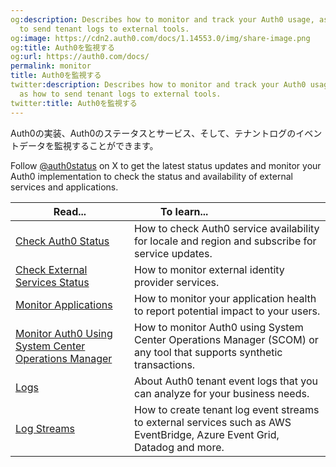 ```yaml
---
og:description: Describes how to monitor and track your Auth0 usage, as well as how
  to send tenant logs to external tools.
og:image: https://cdn2.auth0.com/docs/1.14553.0/img/share-image.png
og:title: Auth0を監視する
og:url: https://auth0.com/docs/
permalink: monitor
title: Auth0を監視する
twitter:description: Describes how to monitor and track your Auth0 usage, as well
  as how to send tenant logs to external tools.
twitter:title: Auth0を監視する
---
```


Auth0の実装、Auth0のステータスとサービス、そして、テナントログのイベントデータを監視することができます。

Follow [@auth0status](https://twitter.com/auth0status) on X to get the latest status updates and monitor your Auth0 implementation to check the status and availability of external services and applications.

<table class="table"><thead>
<tr>
<th><strong>Read...</strong></th>
<th><strong>To learn...</strong>                                </th>
</tr>
</thead>
<tbody>
<tr>
<td><a href="/docs/deploy-monitor/monitor/check-auth0-status">Check Auth0 Status</a></td>
<td>How to check Auth0 service availability for locale and region and subscribe for service updates.</td>
</tr>
<tr>
<td><a href="/docs/deploy-monitor/monitor/check-external-services-status">Check External Services Status</a></td>
<td>How to monitor external identity provider services.</td>
</tr>
<tr>
<td><a href="/docs/deploy-monitor/monitor/monitor-applications">Monitor Applications</a></td>
<td>How to monitor your application health to report potential impact to your users.</td>
</tr>
<tr>
<td><a href="/docs/deploy-monitor/monitor/monitor-using-scom">Monitor Auth0 Using System Center Operations Manager</a></td>
<td>How to monitor Auth0 using System Center Operations Manager (SCOM) or any tool that supports synthetic transactions.</td>
</tr>
<tr>
<td><a href="/docs/deploy-monitor/logs">Logs</a></td>
<td>About Auth0 tenant event logs that you can analyze for your business needs.</td>
</tr>
<tr>
<td><a href="/docs/customize/log-streams">Log Streams</a></td>
<td>How to create tenant log event streams to external services such as AWS EventBridge, Azure Event Grid, Datadog and more.</td>
</tr>
</tbody>
</table>